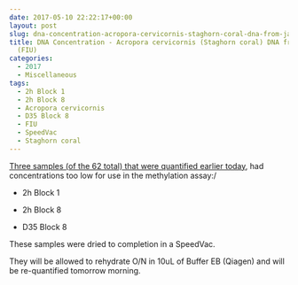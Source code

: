 ```yaml
---
date: 2017-05-10 22:22:17+00:00
layout: post
slug: dna-concentration-acropora-cervicornis-staghorn-coral-dna-from-javier-casariego-fiu
title: DNA Concentration - Acropora cervicornis (Staghorn coral) DNA from Javier Casariego
  (FIU)
categories:
  - 2017
  - Miscellaneous
tags:
  - 2h Block 1
  - 2h Block 8
  - Acropora cervicornis
  - D35 Block 8
  - FIU
  - SpeedVac
  - Staghorn coral
---
```


[Three samples (of the 62 total) that were quantified earlier today](https://robertslab.github.io/sams-notebook/posts/2017/2017-05-10-dna-quantification-acropora-cervicornis-staghorn-coral-dna-from-javier-casariego-fiu/), had concentrations too low for use in the methylation assay:/




    
  * 2h Block 1

    
  * 2h Block 8

    
  * D35 Block 8



These samples were dried to completion in a SpeedVac.

They will be allowed to rehydrate O/N in 10uL of Buffer EB (Qiagen) and will be re-quantified tomorrow morning.
